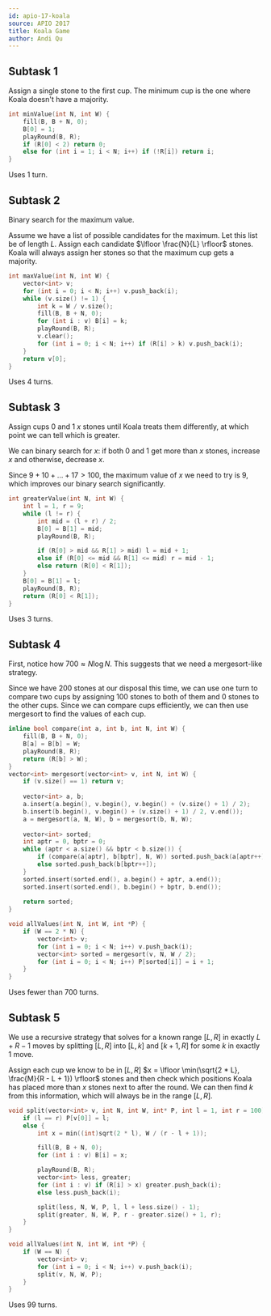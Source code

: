 ```yaml
---
id: apio-17-koala
source: APIO 2017
title: Koala Game
author: Andi Qu
---
```


## Subtask 1

Assign a single stone to the first cup. The minimum cup is the one where Koala doesn't have a majority.

```cpp
int minValue(int N, int W) {
	fill(B, B + N, 0);
	B[0] = 1;
	playRound(B, R);
	if (R[0] < 2) return 0;
	else for (int i = 1; i < N; i++) if (!R[i]) return i;
}
```

Uses 1 turn.

## Subtask 2

Binary search for the maximum value.

Assume we have a list of possible candidates for the maximum. Let this list be of length $L$. Assign each candidate $\lfloor \frac{N}{L} \rfloor$ stones. Koala will always assign her stones so that the maximum cup gets a majority.

```cpp
int maxValue(int N, int W) {
	vector<int> v;
	for (int i = 0; i < N; i++) v.push_back(i);
	while (v.size() != 1) {
		int k = W / v.size();
		fill(B, B + N, 0);
		for (int i : v) B[i] = k;
		playRound(B, R);
		v.clear();
		for (int i = 0; i < N; i++) if (R[i] > k) v.push_back(i);
	}
	return v[0];
}
```

Uses 4 turns.

## Subtask 3

Assign cups 0 and 1 $x$ stones until Koala treats them differently, at which point we can tell which is greater.

We can binary search for $x$: if both 0 and 1 get more than $x$ stones, increase $x$ and otherwise, decrease $x$.

Since $9 + 10 + \dots + 17 > 100$, the maximum value of $x$ we need to try is 9, which improves our binary search significantly.

```cpp
int greaterValue(int N, int W) {
	int l = 1, r = 9;
	while (l != r) {
		int mid = (l + r) / 2;
		B[0] = B[1] = mid;
		playRound(B, R);

		if (R[0] > mid && R[1] > mid) l = mid + 1;
		else if (R[0] <= mid && R[1] <= mid) r = mid - 1;
		else return (R[0] < R[1]);
	}
	B[0] = B[1] = l;
	playRound(B, R);
	return (R[0] < R[1]);
}
```

Uses 3 turns.

## Subtask 4

First, notice how $700 \approx N \log N$. This suggests that we need a mergesort-like strategy.

Since we have 200 stones at our disposal this time, we can use one turn to compare two cups by assigning 100 stones to both of them and 0 stones to the other cups. Since we can compare cups efficiently, we can then use mergesort to find the values of each cup.

```cpp
inline bool compare(int a, int b, int N, int W) {
	fill(B, B + N, 0);
	B[a] = B[b] = W;
	playRound(B, R);
	return (R[b] > W);
}
vector<int> mergesort(vector<int> v, int N, int W) {
	if (v.size() == 1) return v;
 
	vector<int> a, b;
	a.insert(a.begin(), v.begin(), v.begin() + (v.size() + 1) / 2);
	b.insert(b.begin(), v.begin() + (v.size() + 1) / 2, v.end());
	a = mergesort(a, N, W), b = mergesort(b, N, W);
 
	vector<int> sorted;
	int aptr = 0, bptr = 0;
	while (aptr < a.size() && bptr < b.size()) {
		if (compare(a[aptr], b[bptr], N, W)) sorted.push_back(a[aptr++]);
		else sorted.push_back(b[bptr++]);
	}
	sorted.insert(sorted.end(), a.begin() + aptr, a.end());
	sorted.insert(sorted.end(), b.begin() + bptr, b.end());
 
	return sorted;
}

void allValues(int N, int W, int *P) {
	if (W == 2 * N) {
		vector<int> v;
		for (int i = 0; i < N; i++) v.push_back(i);
		vector<int> sorted = mergesort(v, N, W / 2);
		for (int i = 0; i < N; i++) P[sorted[i]] = i + 1;
	}
}
```

Uses fewer than 700 turns.

## Subtask 5

We use a recursive strategy that solves for a known range $[L, R]$ in exactly $L + R - 1$ moves by splitting $[L, R]$ into $[L, k]$ and $[k + 1, R]$ for some $k$ in exactly 1 move.

Assign each cup we know to be in $[L, R]$ $x = \lfloor \min(\sqrt{2 * L}, \frac{M}{R - L + 1}) \rfloor$ stones and then check which positions Koala has placed more than $x$ stones next to after the round. We can then find $k$ from this information, which will always be in the range $[L, R]$.

```cpp
void split(vector<int> v, int N, int W, int* P, int l = 1, int r = 100) {
	if (l == r) P[v[0]] = l;
	else {
		int x = min((int)sqrt(2 * l), W / (r - l + 1));

		fill(B, B + N, 0);
		for (int i : v) B[i] = x;

		playRound(B, R);
		vector<int> less, greater;
		for (int i : v) if (R[i] > x) greater.push_back(i);
		else less.push_back(i);

		split(less, N, W, P, l, l + less.size() - 1);
		split(greater, N, W, P, r - greater.size() + 1, r);
	}
}

void allValues(int N, int W, int *P) {
	if (W == N) {
		vector<int> v;
		for (int i = 0; i < N; i++) v.push_back(i);
		split(v, N, W, P);
	}
}
```

Uses 99 turns.